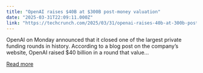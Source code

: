 ```yaml
---
title: "OpenAI raises $40B at $300B post-money valuation"
date: "2025-03-31T22:09:11.000Z"
link: "https://techcrunch.com/2025/03/31/openai-raises-40b-at-300b-post-money-valuation/"
---
```


OpenAI on Monday announced that it closed one of the largest private funding rounds in history. According to a blog post on the company&#8217;s website, OpenAI raised $40 billion in a round that value...

[Read more](https://techcrunch.com/2025/03/31/openai-raises-40b-at-300b-post-money-valuation/)
